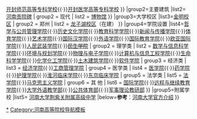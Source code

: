 {{Navbox
|name=河南大学
|title=[[河南大学]]
|above='''校长'''：[[张锁江]]　'''党委书记'''：[[卢克平]]
|group1=历史沿革
|list1={{Navbox subgroup
| group1 = 脉络
| list1 = [[河南留学欧美预备学校]]<small>（1912-1923）</small> → [[中州大学 (民国)|中州大学]]<small>（1923-1927）</small> → [[河南省立中山大学]]<small>（1927-1930）</small> → [[省立河南大学]]<small>（1930-1942）</small> → [[国立河南大学]]<small>（1942-1949）</small> → [[中原大学 (1948年至1953年)|中原大学]]<small>（1948-1953）</small> → [[河南师范学院 (开封)|河南师范学院]]<small>（1953-1956）</small> → [[开封师范学院]]<small>（1956-1979）</small> → [[河南师范大学 (开封)|河南师范大学]]<small>（1979-1984）</small> → [[河南大学]]<small>（1984-）</small>
| group2 = 融合
| list2  = [[河南公立法政专门学校]]{{·}}[[河南省立农业专门学校]]{{·}}[[开封师范高等专科学校]]{{·}}[[开封医学高等专科学校]]
}}
|group2=主要建筑
|list2={{Navbox subgroup
| group1 = 民国
| list1 =[[河南大学近代建筑群]]{{·}}[[河南贡院碑]]
| group2 = 现代
| list2  = [[河南大学博物馆|博物馆]]
}}
|group3=大学校区
|list3={{Navbox subgroup
| group1 = 开封
| list1 =[[河南大学明伦校区|明伦校区]]{{·}}[[河南大学金明校区|金明校区]]
| group2 = 郑州
| list2  = [[河南大学龙子湖校区|龙子湖校区]]（在建）
}}
|group4=学院设置
|list4={{Navbox subgroup
| group1 = 人文类
| list1  = [[河南大学文学院|文学院]]{{·}}[[河南大学哲学与公共管理学院|哲学与公共管理学院]]{{·}}[[河南大学历史文化学院|历史文化学院]]{{·}}[[河南大学教育科学学院|教育科学学院]]{{·}}[[河南大学新闻与传播学院|新闻与传播学院]]{{·}}[[河南大学体育学院|体育学院]]{{·}}[[河南大学艺术学院|艺术学院]]{{·}}[[河南大学国际汉学院|国际汉学院]]{{·}}[[河南大学外语学院|外语学院]]{{·}}[[河南大学国际教育学院|国际教育学院]]{{·}}[[河南大学欧亚国际学院|欧亚国际学院]]{{·}}[[河南大学人民武装学院|人民武装学院]]{{·}}<s>[[河南大学民生学院|民生学院]]</s>
| group2 = 理学类
| list2  = [[河南大学数学与信息科学学院|数学与信息科学学院]]{{·}}[[河南大学环境与规划学院|环境与规划学院]]{{·}}[[河南大学物理与电子学院|物理与电子学院]]{{·}}[[河南大学计算机与信息工程学院|计算机与信息工程学院]]{{·}}[[河南大学生命科学学院|生命科学学院]]{{·}}[[河南大学化学化工学院|化学化工学院]]{{·}}[[河南大学土木建筑学院|土木建筑学院]]{{·}}[[河南大学软件学院|软件学院]]
| group3 = 经济类
| list3  = [[河南大学经济学院|经济学院]]{{·}}[[河南大学工商管理学院|工商管理学院]]
| group4 = 医学类
| list4  = [[河南大学医学院|医学院]]{{·}}[[河南大学药学院|药学院]]{{·}}[[河南大学护理学院|护理学院]]{{·}}[[河南大学淮河医院|淮河临床学院]]{{·}}[[河南大学东京临床学院|东京临床学院]]
| group5 = 法学类
| list5  = [[河南大学学法学院|法学院]]{{·}}[[河南大学马克思主义学院|马克思主义学院]]
| group6 = 其   他
| list6  = [[河南大學國際學院|国际学院]]{{·}}[[河南大学远程与继续教育学院|远程与继续教育学院]]{{·}}[[河南大学大学外语教学部|大学外语教学部]]{{·}}[[河南大学公共体育部|公共体育部]]{{·}}[[河南大学军事理论教研部|军事理论教研部]]
}}
|group5=附属学校
|list5= [[河南大学荆紫关附属高级中学]]
|below='''参考'''：[http://www.henu.edu.cn/hdgk.php 河南大学官方介绍]
}}<noinclude>
[[Category:河南大学|*]]
[[Category:河南高等院校导航模板]]
</noinclude>